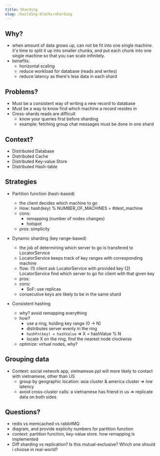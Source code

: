 ```yaml
---
title: Sharding
slug: /building-blocks/sharding
---
```


## Why?

- when amount of data grows up, can not be fit into one single machine. it's time to split it up into smaller chunks,
  and put each chunk into one single machine so that you can scale infinitely.
- benefits:
  - horizontal scaling
  - reduce workload for database (reads and writes)
  - reduce latency as there's less data in each shard

## Problems?

- Must be a consistent way of writing a new record to database
- Must be a way to know find which machine a record resides in
- Cross-shards reads are difficult
  - know your queries first before sharding
  - example: fetching group chat messages must be done in one shard

## Context?

- Distributed Database
- Distributed Cache
- Distributed Key-value Store
- Distributed Hash-table

## Strategies

- Partition function (hash-based)

  - the client decides which machine to go
  - How: hash(key) % NUMBER_OF_MACHINES = #dest_machine
  - cons:
    - remapping (number of nodes changes)
    - hotspot
  - pros: simplicity

- Dynamic sharding (key range-based)

  - the job of determining which server to go is transfered to LocatorService
  - LocatorService keeps track of key ranges with corresponding machine
  - flow: (1) client ask LocatorService with provided key (2) LocatorService find which server to go for client with that given key
  - pros:
  - cons:
    - SoF: use replicas
  - consecutive keys are likely to be in the same shard

- Consistent hashing
  - why? avoid remapping everything
  - how?
    - use a ring, holding key range (0 -> N)
    - distributes server evenly in the ring
    - `hashFn(key) = hashValue` => X = hashValue % N
    - locate X on the ring, find the nearest node clockwise
  - optimize: virtual nodes, why?

## Grouping data

- Context: social network app, vietnamese ppl will more likely to contact with vietnamese, other than US
  - group by geographic location: asia cluster & america cluster => low latency
  - avoid cross-cluster calls: a vietnamese has friend in us => replicate data on both sides

## Questions?

- redis vs memcached vs rabbitMQ
- diagram, and provide explicity numbers for partition function
- context: partition function, key-value store. how remapping is implemented
- Diff sharding vs replication? Is this mutual-exclusive? Which one should i choose in real-world?
